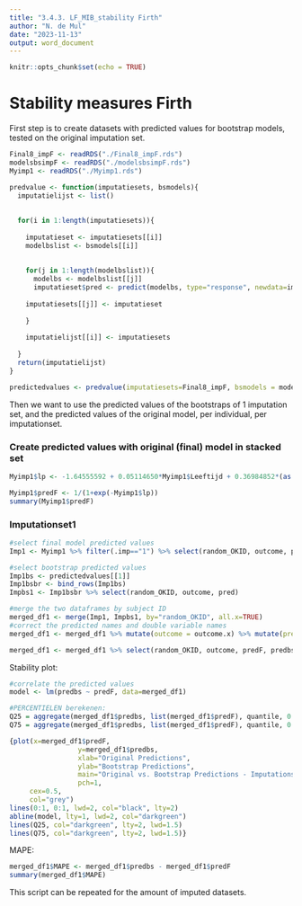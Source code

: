 ---
title: "3.4.3. LF_MIB_stability Firth"
author: "N. de Mul"
date: "2023-11-13"
output: word_document
---

```{r setup, include=FALSE}
knitr::opts_chunk$set(echo = TRUE)
```

# Stability measures Firth

First step is to create datasets with predicted values for bootstrap models, tested on the original imputation set. 

```{r}
Final8_impF <- readRDS("./Final8_impF.rds")
modelsbsimpF <- readRDS("./modelsbsimpF.rds")
Myimp1 <- readRDS("./Myimp1.rds")

predvalue <- function(imputatiesets, bsmodels){
  imputatielijst <- list()
  
  
  for(i in 1:length(imputatiesets)){
  
    imputatieset <- imputatiesets[[i]]
    modelbslist <- bsmodels[[i]]
    
    
    for(j in 1:length(modelbslist)){
      modelbs <- modelbslist[[j]]
      imputatieset$pred <- predict(modelbs, type="response", newdata=imputatieset)
    
    imputatiesets[[j]] <- imputatieset
    
    }
    
    imputatielijst[[i]] <- imputatiesets
    
  }
  return(imputatielijst)
}

predictedvalues <- predvalue(imputatiesets=Final8_impF, bsmodels = modelsbsimpF)

```


Then we want to use the predicted values of the bootstraps of 1 imputation set, and the predicted values of the original model, per individual, per imputationset. 

### Create predicted values with original (final) model in stacked set
```{r}
Myimp1$lp <- -1.64555592 + 0.05114650*Myimp1$Leeftijd + 0.36984852*(as.numeric(Myimp1$T34)) + -0.41631040*(as.numeric(Myimp1$comorb_dm)) + 0.32709477*(as.numeric(Myimp1$dummy_Hblow)) + -1.00113037*(as.numeric(Myimp1$dummy_Neotx1)) + -0.01326058*Myimp1$fev1_compl + 0.30679485*(as.numeric(Myimp1$gender)) + 0.63520530*(as.numeric(Myimp1$open)) + -0.68291972*(as.numeric(Myimp1$transhiataal))

Myimp1$predF <- 1/(1+exp(-Myimp1$lp))
summary(Myimp1$predF)
```

### Imputationset1 

```{r}
#select final model predicted values 
Imp1 <- Myimp1 %>% filter(.imp=="1") %>% select(random_OKID, outcome, predF)

#select bootstrap predicted values 
Imp1bs <- predictedvalues[[1]]
Imp1bsbr <- bind_rows(Imp1bs)
Impbs1 <- Imp1bsbr %>% select(random_OKID, outcome, pred)

#merge the two dataframes by subject ID 
merged_df1 <- merge(Imp1, Impbs1, by="random_OKID", all.x=TRUE)
#correct the predicted names and double variable names 
merged_df1 <- merged_df1 %>% mutate(outcome = outcome.x) %>% mutate(predbs = pred)

merged_df1 <- merged_df1 %>% select(random_OKID, outcome, predF, predbs)
```

Stability plot: 
```{r}

#correlate the predicted values 
model <- lm(predbs ~ predF, data=merged_df1)

#PERCENTIELEN berekenen: 
Q25 = aggregate(merged_df1$predbs, list(merged_df1$predF), quantile, 0.25)
Q75 = aggregate(merged_df1$predbs, list(merged_df1$predF), quantile, 0.75)

{plot(x=merged_df1$predF, 
                 y=merged_df1$predbs, 
                 xlab="Original Predictions", 
                 ylab="Bootstrap Predictions", 
                 main="Original vs. Bootstrap Predictions - Imputationset1",
                 pch=1,
     cex=0.5,
     col="grey")
lines(0:1, 0:1, lwd=2, col="black", lty=2)
abline(model, lty=1, lwd=2, col="darkgreen")
lines(Q25, col="darkgreen", lty=2, lwd=1.5)
lines(Q75, col="darkgreen", lty=2, lwd=1.5)}
```

MAPE: 
```{r}
merged_df1$MAPE <- merged_df1$predbs - merged_df1$predF
summary(merged_df1$MAPE)
```


This script can be repeated for the amount of imputed datasets. 






